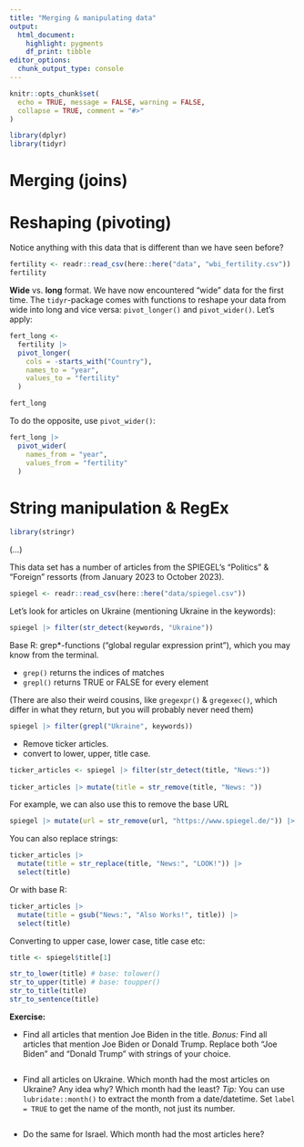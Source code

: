 ```yaml
---
title: "Merging & manipulating data"
output: 
  html_document:
    highlight: pygments
    df_print: tibble
editor_options: 
  chunk_output_type: console
---
```


```r
knitr::opts_chunk$set(
  echo = TRUE, message = FALSE, warning = FALSE,
  collapse = TRUE, comment = "#>"
)
```

```r
library(dplyr)
library(tidyr)
```

# Merging (joins)

# Reshaping (pivoting)

Notice anything with this data that is different than we have seen before?

```r
fertility <- readr::read_csv(here::here("data", "wbi_fertility.csv"))
fertility
```

**Wide** vs. **long** format. We have now encountered "wide" data for the first time. The `tidyr`-package comes with functions to reshape your data from wide into long and vice versa: `pivot_longer()` and `pivot_wider()`. Let's apply:

```r
fert_long <- 
  fertility |> 
  pivot_longer(
    cols = -starts_with("Country"),
    names_to = "year",
    values_to = "fertility"
  )

fert_long
```

To do the opposite, use `pivot_wider()`:

```r
fert_long |> 
  pivot_wider(
    names_from = "year",
    values_from = "fertility"
  )
```


# String manipulation & RegEx

```r
library(stringr)
```

(...)

This data set has a number of articles from the SPIEGEL's "Politics" & "Foreign" ressorts (from January 2023 to October 2023).

```r
spiegel <- readr::read_csv(here::here("data/spiegel.csv"))
```

Let's look for articles on Ukraine (mentioning Ukraine in the keywords):

```r
spiegel |> filter(str_detect(keywords, "Ukraine"))
```

Base R: grep*-functions ("global regular expression print"), which you may know from the terminal. 

* `grep()` returns the indices of matches
* `grepl()` returns TRUE or FALSE for every element

(There are also their weird cousins, like `gregexpr()` & `gregexec()`, which differ in what they return, but you will probably never need them)

```r
spiegel |> filter(grepl("Ukraine", keywords))
```

* Remove ticker articles.
* convert to lower, upper, title case.

```r
ticker_articles <- spiegel |> filter(str_detect(title, "News:"))
  
ticker_articles |> mutate(title = str_remove(title, "News: "))
```

For example, we can also use this to remove the base URL

```r
spiegel |> mutate(url = str_remove(url, "https://www.spiegel.de/")) |> select(url)
```

You can also replace strings:

```r
ticker_articles |> 
  mutate(title = str_replace(title, "News:", "LOOK!")) |> 
  select(title)
```

Or with base R:

```r
ticker_articles |> 
  mutate(title = gsub("News:", "Also Works!", title)) |> 
  select(title)
```

Converting to upper case, lower case, title case etc:

```r
title <- spiegel$title[1]

str_to_lower(title) # base: tolower()
str_to_upper(title) # base: toupper()
str_to_title(title)
str_to_sentence(title)
```

**Exercise:**

* Find all articles that mention Joe Biden in the title. *Bonus:* Find all articles that mention Joe Biden or Donald Trump. Replace both "Joe Biden" and "Donald Trump" with strings of your choice.

```r

```

* Find all articles on Ukraine. Which month had the most articles on Ukraine? Any idea why? Which month had the least? *Tip:* You can use `lubridate::month()` to extract the month from a date/datetime. Set `label = TRUE` to get the name of the month, not just its number.

```r

```

* Do the same for Israel. Which month had the most articles here?

```r

```
